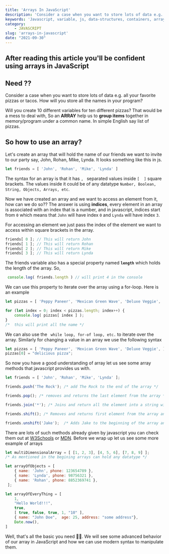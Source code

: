 ```yaml
---
title: 'Arrays In JavaScript'
description: 'Consider a case when you want to store lots of data e.g. all your favorite pizzas or tacos. How will you store all the names in your program? Will you create 10 different variables for ten different pizzas?.'
keywords: 'Javascript, variable, js, data-structures, containers, arrays, arrays in javascript'
category: 
    - JAVASCRIPT
slug: 'arrays-in-javascript'
date: "2021-09-30"
---
```


## After reading this article you'll be confident using arrays in JavaScript 

## Need ??
Consider a case when you want to store lots of data e.g. all your favorite pizzas or tacos. How will you store all the names in your program?

Will you create 10 different variables for ten different pizzas? That would be a mess to deal with, So an **ARRAY** help us to **group items** together in memory/program under a common name. In simple English say list of pizzas.

## So how to use an array?

Let's create an array that will hold the name of our friends we want to invite to our party say, John, Rohan, Mike, Lynda.  It looks something like this in js.

```js
let friends = [ 'John', 'Rohan', 'Mike', 'Lynda' ]
```

The syntax for an array is that it has ```, ``` separated values inside ``` [  ] ``` square brackets. The values inside it could be of any datatype ``` Number, Boolean, String, Objects, Arrays, etc ```.

Now we have created an array and we want to access an element from it, how can we do so?? The answer is using **indices**, every element in an array is associated with an index that is a number, and in javascript, indices start from `0` which means that `John` will have index `0` and `Lynda` will have index `3`.

For accessing an element we just pass the index of the element we want to access within square brackets in the array.

```js
friends[ 0 ]; // This will return John
friends[ 1 ]; // This will return Rohan
friends[ 2 ]; // This will return Mike
friends[ 3 ]; // This will return Lynda
```

The friends variable also has a special property named **`length`** which holds the length of the array. So,
```js
 console.log( friends.length ) // will print 4 in the console
```

We can use this property to iterate over the array using a for-loop.
Here is an example
```js
let pizzas = [ 'Peppy Paneer', 'Mexican Green Wave', 'Deluxe Veggie', 'Veg Extravaganza', 'CHEESE N CORN' ];

for (let index = 0; index < pizzas.length; index++) {
    console.log( pizzas[ index ] );
}
/*  this will print all the name */
```

We can also use the ` while loop, for-of loop, etc.` to iterate over the array. 
Similarly for changing a value in an array we use the following syntax

```js
let pizzas = [ 'Peppy Paneer', 'Mexican Green Wave', 'Deluxe Veggie', ];
pizzas[0] = "delicious pizza";
```

So now you have a good understanding of array let us see some array methods that javascript provides us with.

```js
let friends = [ 'John', 'Rohan', 'Mike', 'Lynda' ];

friends.push('The Rock'); /* add The Rock to the end of the array */

friends.pop(); /* removes and returns the last element from the array */

friends.join('*'); /* Joins and return all the element into a string with the provided character */

friends.shift(); /* Removes and returns first element from the array and shifts all the remaining element to a lower index */

friends.unshift('Jake');  /* Adds Jake to the beginning of the array and shifts other elements to a higher index */
```

There are lots of such methods already given by javascript you can check them out at  [W3Schools](https://www.w3schools.com/js/js_array_methods.asp) or  [MDN](https://developer.mozilla.org/en-US/docs/Web/JavaScript/Reference/Global_Objects/Array#).
Before we wrap up let us see some more example of arrays

```js
let multiDimensionalArray = [ [1, 2, 3], [4, 5, 6], [7, 8, 9] ];
/* As mentioned in the begining arrays can hold any datatype */

let arrayOfObjects = [ 
    { name: 'John', phone: 123654789 },
    { name: 'Lynda', phone: 98756321 },
    { name: 'Rohan', phone: 8852369741 },
 ];

let arrayOfEveryThing = [
    1,
    "Hello World!!!",
    true,
    [ true, false, true, 1, "10" ],
    { name: "John Doe",  age: 25, address: "some address"},
    Date.now(),
]
```

Well, that's all the basic you need 🎉🎉. We will see some advanced behavior of our array in JavaScript and how we can use modern syntax to manipulate them.
